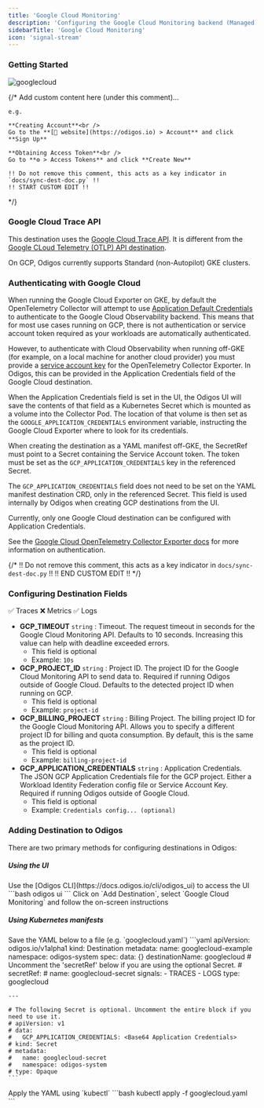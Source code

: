 ```yaml
---
title: 'Google Cloud Monitoring'
description: 'Configuring the Google Cloud Monitoring backend (Managed)'
sidebarTitle: 'Google Cloud Monitoring'
icon: 'signal-stream'
---
```


### Getting Started

<img src="https://d15jtxgb40qetw.cloudfront.net/gcp.svg" alt="googlecloud" className="not-prose h-20" />

{/*
    Add custom content here (under this comment)...

    e.g.

    **Creating Account**<br />
    Go to the **[🔗 website](https://odigos.io) > Account** and click **Sign Up**

    **Obtaining Access Token**<br />
    Go to **⚙️ > Access Tokens** and click **Create New**

    !! Do not remove this comment, this acts as a key indicator in `docs/sync-dest-doc.py` !!
    !! START CUSTOM EDIT !!
*/}

### Google Cloud Trace API

This destination uses the [Google Cloud Trace API](https://cloud.google.com/trace/docs/reference).
It is different from the [Google CLoud Telemetry (OTLP) API destination](https://docs.odigos.io/backends/googlecloudotlp).

On GCP, Odigos currently supports Standard (non-Autopilot) GKE clusters.

### Authenticating with Google Cloud

When running the Google Cloud Exporter on GKE, by default the OpenTelemetry Collector will attempt to use
[Application Default Credentials](https://cloud.google.com/docs/authentication/application-default-credentials)
to authenticate to the Google Cloud Observability backend. This means that for most use cases running on GCP,
there is not authentication or service account token required as your workloads are automatically authenticated.

However, to authenticate with Cloud Observability when running off-GKE (for example, on a local machine for another
cloud provider) you must provide a [service account key](https://cloud.google.com/iam/docs/keys-create-delete#iam-service-account-keys-create-console)
for the OpenTelemetry Collector Exporter. In Odigos, this can be provided in the Application Credentials field of the
Google Cloud destination.

When the Application Credentials field is set in the UI, the Odigos UI will save the contents of that field as a Kubernetes Secret
which is mounted as a volume into the Collector Pod. The location of that volume is then set as the `GOOGLE_APPLICATION_CREDENTIALS`
environment variable, instructing the Google Cloud Exporter where to look for its credentials.

When creating the destination as a YAML manifest off-GKE, the SecretRef must point to a Secret containing the Service Account token.
The token must be set as the `GCP_APPLICATION_CREDENTIALS` key in the referenced Secret.

The `GCP_APPLICATION_CREDENTIALS` field does not need to be set on the YAML manifest destination CRD, only in the referenced Secret.
This field is used internally by Odigos when creating GCP destinations from the UI.

Currently, only one Google Cloud destination can be configured with Application Credentials.

See the [Google Cloud OpenTelemetry Collector Exporter docs](https://github.com/GoogleCloudPlatform/opentelemetry-operations-go/tree/1ea43a4534606df1d91ee1754e6c5bc31ee8664d/exporter/collector#prerequisite-authenticating)
for more information on authentication.

{/*
    !! Do not remove this comment, this acts as a key indicator in `docs/sync-dest-doc.py` !!
    !! END CUSTOM EDIT !!
*/}

### Configuring Destination Fields

<Accordion title="Supported Signals:">
  ✅ Traces
  ❌ Metrics
  ✅ Logs
</Accordion>

- **GCP_TIMEOUT** `string` : Timeout. The request timeout in seconds for the Google Cloud Monitoring API. Defaults to 10 seconds. Increasing this value can help with deadline exceeded errors.
  - This field is optional
  - Example: `10s`
- **GCP_PROJECT_ID** `string` : Project ID. The project ID for the Google Cloud Monitoring API to send data to. Required if running Odigos outside of Google Cloud. Defaults to the detected project ID when running on GCP.
  - This field is optional
  - Example: `project-id`
- **GCP_BILLING_PROJECT** `string` : Billing Project. The billing project ID for the Google Cloud Monitoring API. Allows you to specify a different project ID for billing and quota consumption. By default, this is the same as the project ID.
  - This field is optional
  - Example: `billing-project-id`
- **GCP_APPLICATION_CREDENTIALS** `string` : Application Credentials. The JSON GCP Application Credentials file for the GCP project. Either a Workload Identity Federation config file or Service Account Key. Required if running Odigos outside of Google Cloud.
  - This field is optional
  - Example: `Credentials config... (optional)`

### Adding Destination to Odigos

There are two primary methods for configuring destinations in Odigos:

##### **Using the UI**

<Steps>
  <Step>
    Use the [Odigos CLI](https://docs.odigos.io/cli/odigos_ui) to access the UI
    ```bash
    odigos ui
    ```
  </Step>
  <Step>
    Click on `Add Destination`, select `Google Cloud Monitoring` and follow the on-screen instructions
  </Step>
</Steps>

##### **Using Kubernetes manifests**

<Steps>
  <Step>
    Save the YAML below to a file (e.g. `googlecloud.yaml`)
    ```yaml
    apiVersion: odigos.io/v1alpha1
    kind: Destination
    metadata:
      name: googlecloud-example
      namespace: odigos-system
    spec:
      data: {}
      destinationName: googlecloud
      # Uncomment the 'secretRef' below if you are using the optional Secret.
      # secretRef:
      #   name: googlecloud-secret
      signals:
      - TRACES
      - LOGS
      type: googlecloud

    ---

    # The following Secret is optional. Uncomment the entire block if you need to use it.
    # apiVersion: v1
    # data:
    #   GCP_APPLICATION_CREDENTIALS: <Base64 Application Credentials>
    # kind: Secret
    # metadata:
    #   name: googlecloud-secret
    #   namespace: odigos-system
    # type: Opaque
    ```
  </Step>
  <Step>
    Apply the YAML using `kubectl`
    ```bash
    kubectl apply -f googlecloud.yaml
    ```
  </Step>
</Steps>